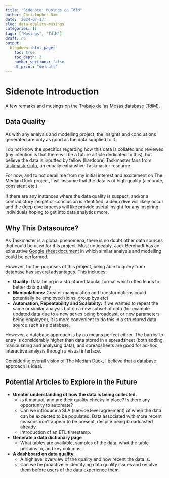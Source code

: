 ---
title: "Sidenote: Musings on TdlM"
author: Christopher Nam
date: '2024-07-17'
slug: data-quality-musings
categories: []
tags: ["Musings", "TdlM"]
draft: no
output:
  blogdown::html_page:
    toc: true
    toc_depth: 2
    number_sections: false
    df_print: "default"
---

# Sidenote Introduction
A few remarks and musings on the [Trabajo de las Mesas database (TdlM)](https://tdlm.fly.dev/).

## Data Quality

As with any analysis and modelling project, the insights and conclusions generated are only as good as the data supplied to it.

I do not know the specifics regarding how this data is collated and reviewed (my intention is that there will be a future article dedicated to this), but believe the data is inputted by fellow (hardcore) Taskmaster fans from [taskmaster.info](https://taskmaster.info/), an equally exhaustive Taskmaster resource.

For now, and to not derail me from my initial interest and excitement on The Median Duck project, I will assume that the data is of high quality (accurate, consistent etc.).

If there are any instances where the data quality is suspect, and/or a contradictory insight or conclusion is identified, a deep dive will likely occur and the deep dive process will like provide useful insight for any inspiring individuals hoping to get into data analytics more.

## Why This Datasource?

As Taskmaster is a global phenomena, there is no doubt other data sources that could be used for this project. Most noticeably, Jack Bernhadt has an exhaustive [Google sheet document](https://docs.google.com/spreadsheets/d/1Us84BGInJw8Ef32xCVSVNo1W5mjri9CpUffYfLnq5xA/edit?usp=sharing) in which similar analysis and modelling could be performed.

However, for the purposes of this project, being able to query from database has several advantages. This includes:

-   **Quality:** Data being in a structured tabular format which often leads to better data quality
-   **Manipulations:** Greater manipulation and transformations could potentially be employed (joins, group bys etc)
-   **Automation, Repeatability and Scalabilty:** if we wanted to repeat the same or similar analysis but on a new subset of data (for example updated data due to a new series being broadcast, or new parameters being employed), it is more convenient to do this in a structured data source such as a database.

However, a database approach is by no means perfect either. The barrier to entry is considerably higher than data stored in a spreadsheet (both adding, manipulating and analysing data), and spreadsheets are good for ad-hoc, interactive analysis through a visual interface.

Considering overall vision of The Median Duck, I believe that a database approach is ideal.

## Potential Articles to Explore in the Future

-   **Greater understanding of how the data is being collected.**
    -   Is it manual, and are their quality checks in place? Is there any opportunity to automate?
    -   Can we introduce a SLA (service level agreement) of when the data can be expected to be populated. Data associated with more recent seasons don't appear to be present, despite being broadcasted already.
    -   Introduction of an ETL timestamp.
-   **Generate a data dictionary page**
    -   What tables are available, samples of the data, what the table pertains to, and key columns.
-   **A dashboard on data quality.**
    -   A highlevel overview of the quality and how recent the data is.
    - Can we be proactive in identifying data quality issues and resolve them before users of the data experience them.

